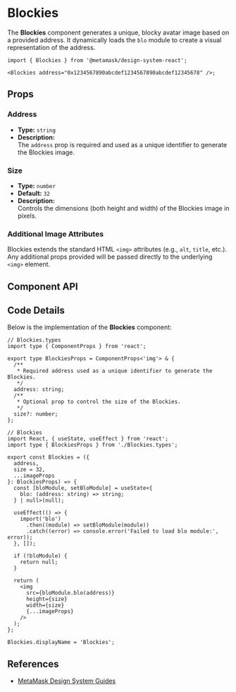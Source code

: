 
# Blockies

The **Blockies** component generates a unique, blocky avatar image based on a provided address. It dynamically loads the `blo` module to create a visual representation of the address.

```tsx
import { Blockies } from '@metamask/design-system-react';

<Blockies address="0x1234567890abcdef1234567890abcdef12345678" />;
```

<Canvas of={BlockiesStories.Default} />

## Props

### Address

- **Type:** `string`
- **Description:**  
  The `address` prop is required and used as a unique identifier to generate the Blockies image.

<Canvas of={BlockiesStories.SampleAddresses} />

### Size

- **Type:** `number`
- **Default:** `32`
- **Description:**  
  Controls the dimensions (both height and width) of the Blockies image in pixels.

### Additional Image Attributes

Blockies extends the standard HTML `<img>` attributes (e.g., `alt`, `title`, etc.). Any additional props provided will be passed directly to the underlying `<img>` element.

## Component API

<Controls of={BlockiesStories.Default} />

## Code Details

Below is the implementation of the **Blockies** component:

```tsx
// Blockies.types
import type { ComponentProps } from 'react';

export type BlockiesProps = ComponentProps<'img'> & {
  /**
   * Required address used as a unique identifier to generate the Blockies.
   */
  address: string;
  /**
   * Optional prop to control the size of the Blockies.
   */
  size?: number;
};

// Blockies
import React, { useState, useEffect } from 'react';
import type { BlockiesProps } from './Blockies.types';

export const Blockies = ({
  address,
  size = 32,
  ...imageProps
}: BlockiesProps) => {
  const [bloModule, setBloModule] = useState<{
    blo: (address: string) => string;
  } | null>(null);

  useEffect(() => {
    import('blo')
      .then((module) => setBloModule(module))
      .catch((error) => console.error('Failed to load blo module:', error));
  }, []);

  if (!bloModule) {
    return null;
  }

  return (
    <img
      src={bloModule.blo(address)}
      height={size}
      width={size}
      {...imageProps}
    />
  );
};

Blockies.displayName = 'Blockies';
```

## References

- [MetaMask Design System Guides](https://www.notion.so/MetaMask-Design-System-Guides-Design-f86ecc914d6b4eb6873a122b83c12940)
